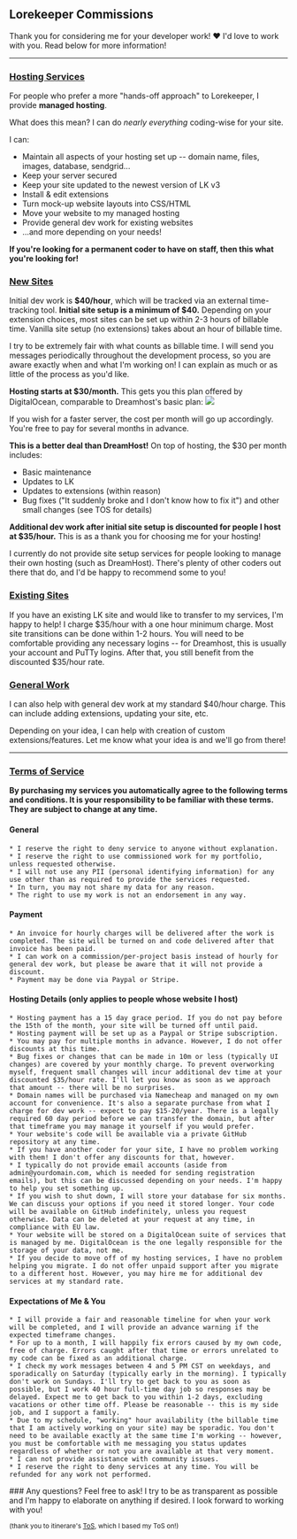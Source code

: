## Lorekeeper Commissions

Thank you for considering me for your developer work! ❤️ I'd love to work with you. Read below for more information!
        <hr class="h-px my-8 bg-gray-200 border-0 dark:bg-gray-700" />

### <div id="hosting"><a target="_blank" href="#hosting">Hosting Services</a></div>

For people who prefer a more "hands-off approach" to Lorekeeper, I provide **managed hosting**. 

What does this mean? I can do *nearly everything* coding-wise for your site.

I can:
* Maintain all aspects of your hosting set up -- domain name, files, images, database, sendgrid...
* Keep your server secured
* Keep your site updated to the newest version of LK v3
* Install & edit extensions
* Turn mock-up website layouts into CSS/HTML
* Move your website to my managed hosting
* Provide general dev work for existing websites
* ...and more depending on your needs!

**If you're looking for a permanent coder to have on staff, then this what you're looking for!**

### <div id="newsite"><a target="_blank" href="#newsite">New Sites</a></div>

Initial dev work is **$40/hour**, which will be tracked via an external time-tracking tool. **Initial site setup is a minimum of $40.** Depending on your extension choices, most sites can be set up within 2-3 hours of billable time. Vanilla site setup (no extensions) takes about an hour of billable time.

I try to be extremely fair with what counts as billable time. I will send you messages periodically throughout the development process, so you are aware exactly when and what I'm working on! I can explain as much or as little of the process as you'd like.

**Hosting starts at $30/month.** This gets you this plan offered by DigitalOcean, comparable to Dreamhost's basic plan:
<img src="/img/digitaloceanplan.png" class="m-auto"/>

If you wish for a faster server, the cost per month will go up accordingly. You're free to pay for several months in advance.

**This is a better deal than DreamHost!** On top of hosting, the $30 per month includes:

* Basic maintenance
* Updates to LK
* Updates to extensions (within reason)
* Bug fixes (&quot;It suddenly broke and I don't know how to fix it&quot;) and other small changes (see TOS for details)

**Additional dev work after initial site setup is discounted for people I host at $35/hour.** This is as a thank you for choosing me for your hosting!

I currently do not provide site setup services for people looking to manage their own hosting (such as DreamHost). There's plenty of other coders out there that do, and I'd be happy to recommend some to you!

### <div id="existing"><a target="_blank" href="#existing">Existing Sites</a></div>
If you have an existing LK site and would like to transfer to my services, I'm happy to help! I charge $35/hour with a one hour minimum charge. Most site transitions can be done within 1-2 hours. You will need to be comfortable providing any necessary logins -- for Dreamhost, this is usually your account and PuTTy logins. After that, you still benefit from the discounted $35/hour rate.

### <div id="generalwork"><a target="_blank" href="#generalwork">General Work</a></div>
I can also help with general dev work at my standard $40/hour charge. This can include adding extensions, updating your site, etc.

Depending on your idea, I can help with creation of custom extensions/features. Let me know what your idea is and we'll go from there!

<hr class="h-px my-8 bg-gray-200 border-0 dark:bg-gray-700" />

### <div id="tos"><a target="_blank" href="#tos">Terms of Service</a></div>

**By purchasing my services you automatically agree to the following terms and conditions. It is your responsibility to be familiar with these terms. They are subject to change at any time.**

#### General

    * I reserve the right to deny service to anyone without explanation.
    * I reserve the right to use commissioned work for my portfolio, unless requested otherwise.
    * I will not use any PII (personal identifying information) for any use other than as required to provide the services requested.
    * In turn, you may not share my data for any reason.
    * The right to use my work is not an endorsement in any way.

#### Payment

    * An invoice for hourly charges will be delivered after the work is completed. The site will be turned on and code delivered after that invoice has been paid.
    * I can work on a commission/per-project basis instead of hourly for general dev work, but please be aware that it will not provide a discount.
    * Payment may be done via Paypal or Stripe.

#### Hosting Details (only applies to people whose website I host)

    * Hosting payment has a 15 day grace period. If you do not pay before the 15th of the month, your site will be turned off until paid.
    * Hosting payment will be set up as a Paypal or Stripe subscription.
    * You may pay for multiple months in advance. However, I do not offer discounts at this time.
    * Bug fixes or changes that can be made in 10m or less (typically UI changes) are covered by your monthly charge. To prevent overworking myself, frequent small changes will incur additional dev time at your discounted $35/hour rate. I'll let you know as soon as we approach that amount -- there will be no surprises.
    * Domain names will be purchased via Namecheap and managed on my own account for convenience. It's also a separate purchase from what I charge for dev work -- expect to pay $15-20/year. There is a legally required 60 day period before we can transfer the domain, but after that timeframe you may manage it yourself if you would prefer.
    * Your website's code will be available via a private GitHub repository at any time.
    * If you have another coder for your site, I have no problem working with them! I don't offer any discounts for that, however.
    * I typically do not provide email accounts (aside from admin@yourdomain.com, which is needed for sending registration emails), but this can be discussed depending on your needs. I'm happy to help you set something up.
    * If you wish to shut down, I will store your database for six months. We can discuss your options if you need it stored longer. Your code will be available on GitHub indefinitely, unless you request otherwise. Data can be deleted at your request at any time, in compliance with EU law.
    * Your website will be stored on a DigitalOcean suite of services that is managed by me. DigitalOcean is the one legally responsible for the storage of your data, not me.
    * If you decide to move off of my hosting services, I have no problem helping you migrate. I do not offer unpaid support after you migrate to a different host. However, you may hire me for additional dev services at my standard rate.

#### Expectations of Me & You

    * I will provide a fair and reasonable timeline for when your work will be completed, and I will provide an advance warning if the expected timeframe changes.
    * For up to a month, I will happily fix errors caused by my own code, free of charge. Errors caught after that time or errors unrelated to my code can be fixed as an additional charge.
    * I check my work messages between 4 and 5 PM CST on weekdays, and sporadically on Saturday (typically early in the morning). I typically don't work on Sundays. I'll try to get back to you as soon as possible, but I work 40 hour full-time day job so responses may be delayed. Expect me to get back to you within 1-2 days, excluding vacations or other time off. Please be reasonable -- this is my side job, and I support a family.
    * Due to my schedule, "working" hour availability (the billable time that I am actively working on your site) may be sporadic. You don't need to be available exactly at the same time I'm working -- however, you must be comfortable with me messaging you status updates regardless of whether or not you are available at that very moment.
    * I can not provide assistance with community issues.
    * I reserve the right to deny services at any time. You will be refunded for any work not performed.

<div class="text-center">
### Any questions? Feel free to ask!
I try to be as transparent as possible and I'm happy to elaborate on anything if desired. I look forward to working with you!

<sub>(thank you to itinerare's <a href="https://www.itinerare.net/commissions/code/tos">ToS</a>, which I based my ToS on!)</sub>
</div>

